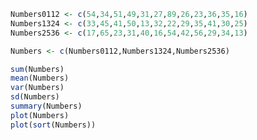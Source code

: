 ```r
Numbers0112 <- c(54,34,51,49,31,27,89,26,23,36,35,16)
Numbers1324 <- c(33,45,41,50,13,32,22,29,35,41,30,25)
Numbers2536 <- c(17,65,23,31,40,16,54,42,56,29,34,13)

Numbers <- c(Numbers0112,Numbers1324,Numbers2536)

sum(Numbers)
mean(Numbers)
var(Numbers)
sd(Numbers)
summary(Numbers)
plot(Numbers)
plot(sort(Numbers))
```
